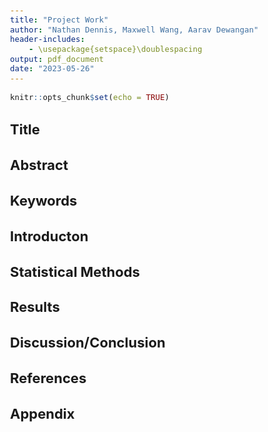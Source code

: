 ```yaml
---
title: "Project Work"
author: "Nathan Dennis, Maxwell Wang, Aarav Dewangan"
header-includes:
    - \usepackage{setspace}\doublespacing
output: pdf_document
date: "2023-05-26"
---
```


<style type="text/css">
  body{
  font-size: 11pt;
}
</style>

```r
knitr::opts_chunk$set(echo = TRUE)
```

## Title


## Abstract


## Keywords


## Introducton


## Statistical Methods


## Results


## Discussion/Conclusion


## References


## Appendix
